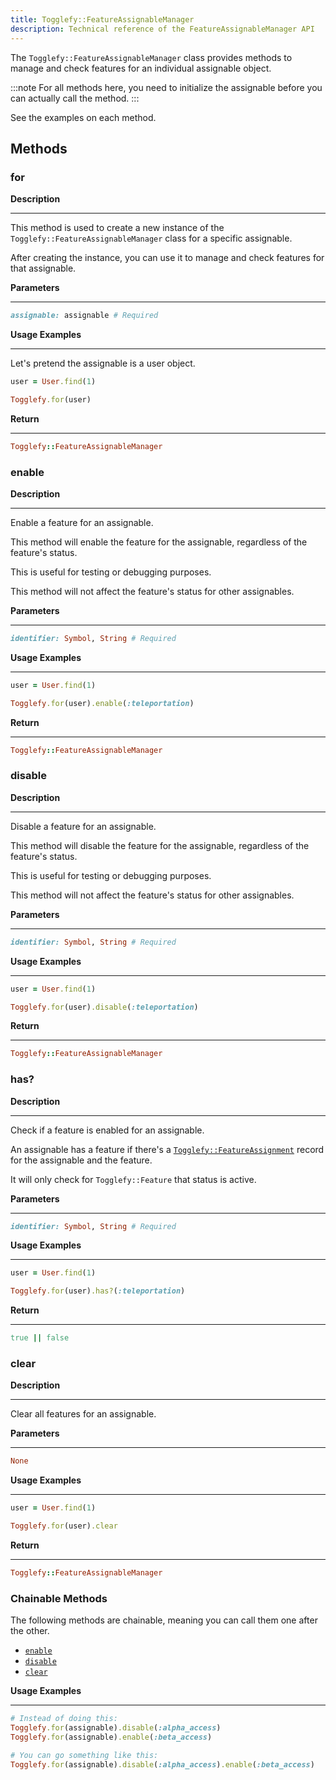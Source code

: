 ```yaml
---
title: Togglefy::FeatureAssignableManager
description: Technical reference of the FeatureAssignableManager API
---
```


The `Togglefy::FeatureAssignableManager` class provides methods to manage and check features for an individual assignable object.

:::note
For all methods here, you need to initialize the assignable before you can actually call the method.
:::

See the examples on each method.

## Methods

### for

**Description**

---

This method is used to create a new instance of the `Togglefy::FeatureAssignableManager` class for a specific assignable.

After creating the instance, you can use it to manage and check features for that assignable.

**Parameters**

---

```ruby
assignable: assignable # Required
```

**Usage Examples**

---

Let's pretend the assignable is a user object.
```ruby
user = User.find(1)

Togglefy.for(user)
```

**Return**

---

```ruby
Togglefy::FeatureAssignableManager
```

### enable

**Description**

---

Enable a feature for an assignable.

This method will enable the feature for the assignable, regardless of the feature's status.

This is useful for testing or debugging purposes.

This method will not affect the feature's status for other assignables.

**Parameters**

---

```ruby
identifier: Symbol, String # Required
```

**Usage Examples**

---

```ruby
user = User.find(1)

Togglefy.for(user).enable(:teleportation)
```

**Return**

---

```ruby
Togglefy::FeatureAssignableManager
```

### disable

**Description**

---

Disable a feature for an assignable.

This method will disable the feature for the assignable, regardless of the feature's status.

This is useful for testing or debugging purposes.

This method will not affect the feature's status for other assignables.

**Parameters**

---

```ruby
identifier: Symbol, String # Required
```

**Usage Examples**

---

```ruby
user = User.find(1)

Togglefy.for(user).disable(:teleportation)
```

**Return**

---

```ruby
Togglefy::FeatureAssignableManager
```

### has?

**Description**

---

Check if a feature is enabled for an assignable.

An assignable has a feature if there's a [`Togglefy::FeatureAssignment`](../../structure/models#togglefyfeatureassignment) record for the assignable and the feature.

It will only check for `Togglefy::Feature` that status is active.

**Parameters**

---

```ruby
identifier: Symbol, String # Required
```

**Usage Examples**

---

```ruby
user = User.find(1)

Togglefy.for(user).has?(:teleportation)
```

**Return**

---

```ruby
true || false
```

### clear

**Description**

---

Clear all features for an assignable.

**Parameters**

---

```ruby
None
```

**Usage Examples**

---

```ruby
user = User.find(1)

Togglefy.for(user).clear
```

**Return**

---

```ruby
Togglefy::FeatureAssignableManager
```

### Chainable Methods

The following methods are chainable, meaning you can call them one after the other.

- [`enable`](#enable)
- [`disable`](#disable)
- [`clear`](#clear)

**Usage Examples**

---

```ruby
# Instead of doing this:
Togglefy.for(assignable).disable(:alpha_access)
Togglefy.for(assignable).enable(:beta_access)

# You can go something like this:
Togglefy.for(assignable).disable(:alpha_access).enable(:beta_access)
```